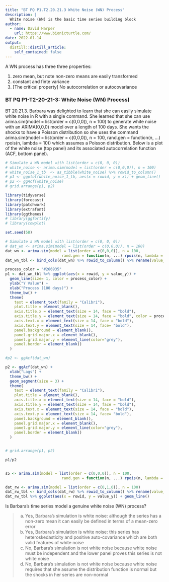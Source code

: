 ```yaml
---
title: "BT PQ P1.T2.20.21.3 White Noise (WN) Process"
description: |
  White noise (WN) is the basic time series building block
author:
  - name: David Harper
    url: https://www.bionicturtle.com/
date: 2022-01-14
output:
  distill::distill_article:
    self_contained: false
---
```


A WN process has three three properties:

1. zero mean, but note non-zero means are easily transformed
2. constant and finte variance
3. [The critical property] No autocorrelation or autocovariance

### BT PQ P1-T2-20-21-3: White Noise (WN) Process)

BT 20.21.3. Barbara was delighted to learn that she can easily simulate white noise in R with a single command. She learned that she can use arima.sim(model = list(order = c(0,0,0)), n = 100) to generate white noise with an ARIMA(0,0,0) model over a length of 100 days. She wants the shocks to have a Poisson distribution so she uses the command arima.sim(model = list(order = c(0,0,0)), n = 100, rand.gen = function(n, ...) rpois(n, lambda = 10)) which assumes a Poisson distribution. Below is a plot of the white noise (top panel) and its associated autocorrelation function (ACF, bottom panel).

```r

# Simulate a WN model with list(order = c(0, 0, 0))
# white_noise <- arima.sim(model = list(order = c(0,0,0)), n = 100)
# white_noise_1_tb  <- as_tibble(white_noise) %>% rowid_to_column()
# p1 <- ggplot(white_noise_1_tb, aes(x = rowid, y = x)) + geom_line()
# p2 <- ggAcf(white_noise)
# grid.arrange(p1, p2)

library(tidyverse)
library(forecast)
library(patchwork)
library(extrafont)
library(ggthemes)
# library(ggfortify)
# library(cowplot)

set.seed(58)

# Simulate a WN model with list(order = c(0, 0, 0))
# dat_wn <- arima.sim(model = list(order = c(0,0,0)), n = 100)
dat_wn <- arima.sim(model = list(order = c(0,0,0)), n = 100, 
                         rand.gen = function(n, ...) rpois(n, lambda = 10))
dat_wn_tbl <- bind_cols(dat_wn) %>% rowid_to_column() %>% rename(value_y = ...1 )

process_color = "#266935"
p1 <- dat_wn_tbl %>% ggplot(aes(x = rowid, y = value_y)) +
  geom_line(size= 1, color = process_color) +
  ylab("Y Value") +
  xlab("Process (100 days)") + 
  theme_bw() + 
  theme(
    text = element_text(family = "Calibri"),
    plot.title = element_blank(),
    axis.title.x = element_text(size = 14, face = "bold"),
    axis.title.y = element_text(size = 14, face = "bold", color = process_color),
    axis.text.x = element_text(size = 14, face = "bold"),
    axis.text.y = element_text(size = 14, face= "bold"),
    panel.background = element_blank(),
    panel.grid.major.x = element_blank(),
    panel.grid.major.y = element_line(color="grey"),
    panel.border = element_blank()
  )

#p2 <- ggAcf(dat_wn)

p2 <- ggAcf(dat_wn) + 
  xlab("Lags") + 
  theme_bw() +
  geom_segment(size = 3) +
  theme(
    text = element_text(family = "Calibri"),
    plot.title = element_blank(),
    axis.title.x = element_text(size = 14, face = "bold"),
    axis.title.y = element_text(size = 14, face = "bold"),
    axis.text.x = element_text(size = 14, face = "bold"),
    axis.text.y = element_text(size = 14, face= "bold"),
    panel.background = element_blank(),
    panel.grid.major.x = element_blank(),
    panel.grid.major.y = element_line(color="grey"),
    panel.border = element_blank()
  )


# grid.arrange(p1, p2)

p1/p2


s5 <- arima.sim(model = list(order = c(0,0,0)), n = 100, 
                         rand.gen = function(n, ...) rpois(n, lambda = 10))

dat_rw <- arima.sim(model = list(order = c(0,1,0)), n = 100)
dat_rw_tbl <- bind_cols(dat_rw) %>% rowid_to_column() %>% rename(value_y = ...1 )
dat_rw_tbl %>% ggplot(aes(x = rowid, y = value_y)) + geom_line()

```

Is Barbara's time series model a genuine white noise (WN) process?

> a. Yes, Barbara's simulation is white noise: although the series has a non-zero mean it can easily be defined in terms of a mean-zero error
b.  Yes, Barbara's simulation is white noise: this series has heteroskedasticity and positive auto-covariance which are both valid features of white noise
c. No, Barbara's simulation is not white noise because white noise must be independent and the lower panel proves this series is not white noise
d. No, Barbara's simulation is not white noise because white noise requires that she assume the distribution function is normal but the shocks in her series are non-normal

